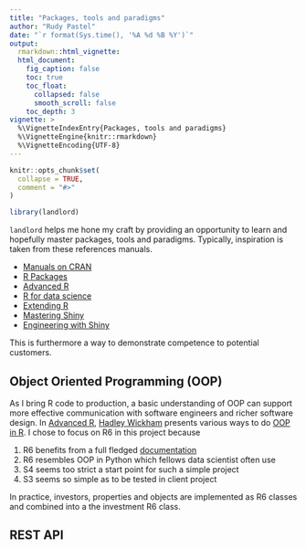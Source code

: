```yaml
---
title: "Packages, tools and paradigms"
author: "Rudy Pastel"
date: "`r format(Sys.time(), '%A %d %B %Y')`"
output: 
  rmarkdown::html_vignette:
  html_document:
    fig_caption: false
    toc: true
    toc_float:
      collapsed: false
      smooth_scroll: false
    toc_depth: 3
vignette: >
  %\VignetteIndexEntry{Packages, tools and paradigms}
  %\VignetteEngine{knitr::rmarkdown}
  %\VignetteEncoding{UTF-8}
---
```


```r
knitr::opts_chunk$set(
  collapse = TRUE,
  comment = "#>"
)
```

```r
library(landlord)
```

`landlord` helps me hone my craft by providing an opportunity to learn and 
hopefully master packages, tools and paradigms. Typically, inspiration
is taken from these references manuals.

* [Manuals on CRAN](https://cran.r-project.org/manuals.html)
* [R Packages](https://r-pkgs.org/)
* [Advanced R](https://adv-r.hadley.nz/)
* [R for data science](https://r4ds.had.co.nz/)
* [Extending R](https://www.routledge.com/Extend-ing-R/Chambers/p/book/9781498775717)
* [Mastering Shiny](https://mastering-shiny.org/)
* [Engineering with Shiny](https://engineering-shiny.org/)

This is furthermore a way to demonstrate competence to potential customers.

## Object Oriented Programming (OOP)

As I bring R code to production, a basic understanding of OOP can support more 
effective communication with software engineers and richer software design.
In [Advanced R](https://adv-r.hadley.nz/index.html), [Hadley Wickham](https://hadley.nz/)
presents various ways to do [OOP in R](https://adv-r.hadley.nz/oo.html#oop-in-r).
I chose to focus on R6 in this project because

1. R6 benefits from a full fledged [documentation](https://r6.r-lib.org/)
1. R6 resembles OOP in Python which fellows data scientist often use
1. S4 seems too strict a start point for such a simple project
1. S3 seems so simple as to be tested in client project

In practice, investors, properties and objects are implemented as R6 classes and
combined into a the investment R6 class.

## REST API

